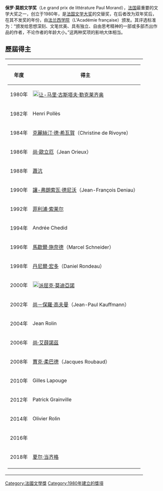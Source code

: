 {{Infobox award
| name        = 保罗·莫朗文学奖
| image       = 
| imagesize   = 200px
| description = 
| presenter   = [[法兰西学院|法兰西学院]]
| date        = 
| country     = {{FRA}}
| year        = 1980年
| year2       = 
| website     = 
}}
'''保罗·莫朗文学奖'''（Le grand prix de littérature Paul Morand），[[法国|法国]]最重要的文学大奖之一，创立于1980年，是[[法国文学大奖|法国文学大奖]]的交替奖，在后者改为双年奖后，在其不发奖的年份，由[[法兰西学院|法兰西学院]]（L'Académie française）颁发。其评选标准为：“颁发给思想深刻、文笔优美、具有独立、自由思考精神的一部或多部杰出作品的作者，不论作者的年龄大小。”这两种奖项的影响大体相当。

==歷屆得主==

{|
|valign="top"|
{|class="wikitable"
! 年度 !! 得主
|-
| 1980年 || [[File:Nobel_prize_medal.svg|20px]][[让-马里·古斯塔夫·勒克莱齐奥|让-马里·古斯塔夫·勒克莱齐奥]]
|-
| 1982年 || Henri Pollès
|-
| 1984年 || [[克麗絲汀·德·希瓦賀|克麗絲汀·德·希瓦賀]]（Christine de Rivoyre）
|-
| 1986年 || [[尚·歐立厄|尚·歐立厄]]（Jean Orieux）
|-
| 1988年 || [[蕭沆|蕭沆]]
|-
| 1990年 || [[讓-弗朗索瓦·德尼沃|讓-弗朗索瓦·德尼沃]]（Jean-François Deniau）
|-
| 1992年 || [[菲利浦·索莱尔|菲利浦·索莱尔]]
|-
| 1994年 || Andrée Chedid
|-
| 1996年 || [[馬歇爾·施奈德|馬歇爾·施奈德]]（Marcel Schneider）
|-
| 1998年 || [[丹尼爾·宏多|丹尼爾·宏多]]（Daniel Rondeau）
|-
| 2000年 || [[File:Nobel_prize_medal.svg|20px]][[派屈克·莫迪亞諾|派屈克·莫迪亞諾]]
|-
| 2002年 || [[尚－保羅·高夫曼|尚－保羅·高夫曼]]（Jean-Paul Kauffmann）
|-
| 2004年 || Jean Rolin
|-
| 2006年 || [[尚·艾薛諾茲|尚·艾薛諾茲]]
|-
| 2008年 || [[賈克·柔巴德|賈克·柔巴德]]（Jacques Roubaud）
|-
|2010年
|Gilles Lapouge
|-
|2012年
|Patrick Grainville
|-
|2014年
|Olivier Rolin
|-
|2016年
|
|-
|2018年
|[[夏尔·当齐格|夏尔·当齐格]]
|-
|}
|}


{{文学小作品}}


[[Category:法國文學獎|Category:法國文學獎]]
[[Category:1980年建立的獎項|Category:1980年建立的獎項]]